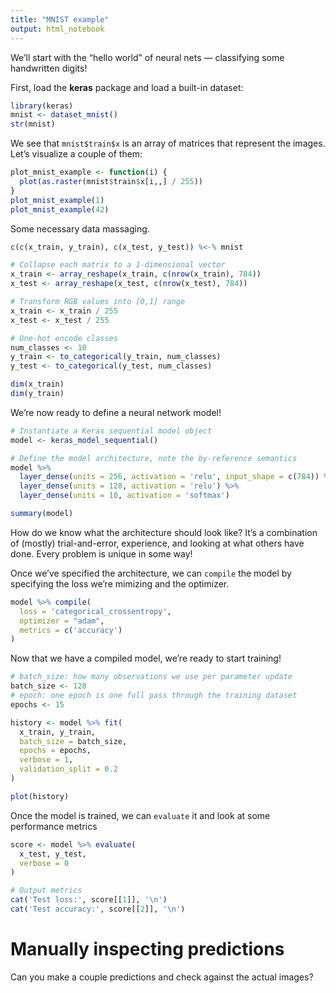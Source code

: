 ```yaml
---
title: "MNIST example"
output: html_notebook
---
```


We'll start with the "hello world" of neural nets --- classifying some handwritten digits!

First, load the **keras** package and load a built-in dataset:

```r
library(keras)
mnist <- dataset_mnist()
str(mnist)
```

We see that `mnist$train$x` is an array of matrices that represent the images. Let's visualize a couple of them:

```r
plot_mnist_example <- function(i) {
  plot(as.raster(mnist$train$x[i,,] / 255))
}
plot_mnist_example(1)
plot_mnist_example(42)
```

Some necessary data massaging. 

```r
c(c(x_train, y_train), c(x_test, y_test)) %<-% mnist

# Collapse each matrix to a 1-dimensional vector
x_train <- array_reshape(x_train, c(nrow(x_train), 784))
x_test <- array_reshape(x_test, c(nrow(x_test), 784))

# Transform RGB values into [0,1] range
x_train <- x_train / 255
x_test <- x_test / 255

# One-hot encode classes
num_classes <- 10
y_train <- to_categorical(y_train, num_classes)
y_test <- to_categorical(y_test, num_classes)

dim(x_train)
dim(y_train)
```

We're now ready to define a neural network model!

```r
# Instantiate a Keras sequential model object
model <- keras_model_sequential()

# Define the model architecture, note the by-reference semantics
model %>% 
  layer_dense(units = 256, activation = 'relu', input_shape = c(784)) %>% 
  layer_dense(units = 128, activation = 'relu') %>%
  layer_dense(units = 10, activation = 'softmax')

summary(model)
```

How do we know what the architecture should look like? It's a combination of (mostly) trial-and-error, experience, and looking at what others have done. Every problem is unique in some way!

Once we've specified the architecture, we can `compile` the model by specifying the loss we're mimizing and the optimizer.

```r
model %>% compile(
  loss = 'categorical_crossentropy',
  optimizer = "adam",
  metrics = c('accuracy')
)
```

Now that we have a compiled model, we're ready to start training!

```r
# batch_size: how many observations we use per parameter update
batch_size <- 128
# epoch: one epoch is one full pass through the training dataset
epochs <- 15

history <- model %>% fit(
  x_train, y_train,
  batch_size = batch_size,
  epochs = epochs,
  verbose = 1,
  validation_split = 0.2
)

plot(history)
```

Once the model is trained, we can `evaluate` it and look at some performance metrics

```r
score <- model %>% evaluate(
  x_test, y_test,
  verbose = 0
)

# Output metrics
cat('Test loss:', score[[1]], '\n')
cat('Test accuracy:', score[[2]], '\n')
```

# Manually inspecting predictions

Can you make a couple predictions and check against the actual images?
